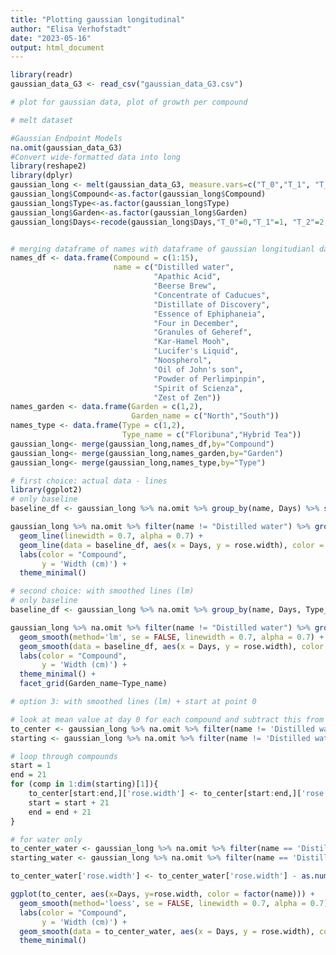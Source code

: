 ---
title: "Plotting gaussian longitudinal"
author: "Elisa Verhofstadt"
date: "2023-05-16"
output: html_document
---

```{r}
library(readr)
gaussian_data_G3 <- read_csv("gaussian_data_G3.csv")

```

```{r}
# plot for gaussian data, plot of growth per compound

# melt dataset

#Gaussian Endpoint Models
na.omit(gaussian_data_G3)
#Convert wide-formatted data into long
library(reshape2)
library(dplyr)
gaussian_long <- melt(gaussian_data_G3, measure.vars=c("T_0","T_1", "T_2", "T_3","T_4","T_5","T_6","T_7","T_8","T_9","T_10","T_11","T_12","T_13","T_14","T_15","T_16","T_17","T_18","T_19","T_20"), idvars=c("Flower_index","Compound","Type","Garden","Subplot"), variable.name="Days",value.name="rose.width")
gaussian_long$Compound<-as.factor(gaussian_long$Compound)
gaussian_long$Type<-as.factor(gaussian_long$Type)
gaussian_long$Garden<-as.factor(gaussian_long$Garden)
gaussian_long$Days<-recode(gaussian_long$Days,"T_0"=0,"T_1"=1, "T_2"=2, "T_3"=3,"T_4"=4,"T_5"=5,"T_6"=6,"T_7"=7,"T_8"=8,"T_9"=9,"T_10"=10,"T_11"=11,"T_12"=12,"T_13"=13,"T_14"=14,"T_15"=15,"T_16"=16,"T_17"=17,"T_18"=18,"T_19"=19,"T_20"=20)


# merging dataframe of names with dataframe of gaussian longitudianl data
names_df <- data.frame(Compound = c(1:15),
                       name = c("Distilled water",
                                "Apathic Acid",
                                "Beerse Brew",
                                "Concentrate of Caducues",
                                "Distillate of Discovery",
                                "Essence of Ephiphaneia",
                                "Four in December",
                                "Granules of Geheref",
                                "Kar-Hamel Mooh",
                                "Lucifer's Liquid",
                                "Noospherol",
                                "Oil of John's son",
                                "Powder of Perlimpinpin",
                                "Spirit of Scienza",
                                "Zest of Zen"))
names_garden <- data.frame(Garden = c(1,2),
                           Garden_name = c("North","South"))
names_type <- data.frame(Type = c(1,2),
                         Type_name = c("Floribuna","Hybrid Tea"))
gaussian_long<- merge(gaussian_long,names_df,by="Compound")
gaussian_long<- merge(gaussian_long,names_garden,by="Garden")
gaussian_long<- merge(gaussian_long,names_type,by="Type")

```

```{r}
# first choice: actual data - lines
library(ggplot2)
# only baseline
baseline_df <- gaussian_long %>% na.omit %>% group_by(name, Days) %>% summarize(rose.width = mean(rose.width)) %>% filter(name == "Distilled water")

gaussian_long %>% na.omit %>% filter(name != "Distilled water") %>% group_by(name, Days) %>% summarize(rose.width = mean(rose.width))%>% ggplot(aes(x=Days, y=rose.width, color = factor(name))) +
  geom_line(linewidth = 0.7, alpha = 0.7) +
  geom_line(data = baseline_df, aes(x = Days, y = rose.width), color = 'black', linewidth = 1.5, linetype = 5) +
  labs(color = "Compound",
       y = 'Width (cm)') +
  theme_minimal()
```

```{r}
# second choice: with smoothed lines (lm)
# only baseline
baseline_df <- gaussian_long %>% na.omit %>% group_by(name, Days, Type_name, Garden_name) %>% summarize(rose.width = mean(rose.width)) %>% filter(name == "Distilled water")

gaussian_long %>% na.omit %>% filter(name != "Distilled water") %>% group_by(name, Days, Type_name, Garden_name) %>% summarize(rose.width = mean(rose.width))%>% ggplot(aes(x=Days, y=rose.width, color = factor(name))) +
  geom_smooth(method='lm', se = FALSE, linewidth = 0.7, alpha = 0.7) +
  geom_smooth(data = baseline_df, aes(x = Days, y = rose.width), color = 'black', method='lm', se = FALSE, linewidth = 1.5, linetype = 5) +
  labs(color = "Compound",
       y = 'Width (cm)') +
  theme_minimal() +
  facet_grid(Garden_name~Type_name)
```

```{r}
# option 3: with smoothed lines (lm) + start at point 0

# look at mean value at day 0 for each compound and subtract this from all days of this compound
to_center <- gaussian_long %>% na.omit %>% filter(name != 'Distilled water') %>% group_by(name, Days) %>% summarize(rose.width = mean(rose.width))
starting <- gaussian_long %>% na.omit %>% filter(name != 'Distilled water', Days == 0) %>% group_by(name) %>% summarize(rose.width = mean(rose.width)) 

# loop through compounds
start = 1
end = 21
for (comp in 1:dim(starting)[1]){
    to_center[start:end,]['rose.width'] <- to_center[start:end,]['rose.width'] - as.numeric(starting[comp,]['rose.width'])
    start = start + 21
    end = end + 21
}

# for water only
to_center_water <- gaussian_long %>% na.omit %>% filter(name == 'Distilled water') %>% group_by(name, Days) %>% summarize(rose.width = mean(rose.width))
starting_water <- gaussian_long %>% na.omit %>% filter(name == 'Distilled water', Days == 0) %>% group_by(name) %>% summarize(rose.width = mean(rose.width)) 

to_center_water['rose.width'] <- to_center_water['rose.width'] - as.numeric(starting_water['rose.width'])

```

```{r}
ggplot(to_center, aes(x=Days, y=rose.width, color = factor(name))) +
  geom_smooth(method='loess', se = FALSE, linewidth = 0.7, alpha = 0.7) +
  labs(color = "Compound",
       y = 'Width (cm)') +
  geom_smooth(data = to_center_water, aes(x = Days, y = rose.width), color = 'black', method='loess', se = FALSE, linewidth = 1.5, linetype = 5) +
  theme_minimal() 

```

